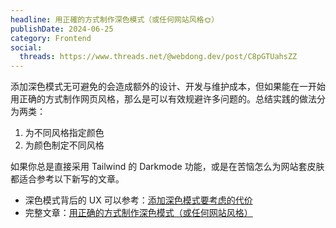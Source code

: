 ```yaml
---
headline: 用正確的方式制作深色模式（或任何网站风格🌞）
publishDate: 2024-06-25
category: Frontend
social:
  threads: https://www.threads.net/@webdong.dev/post/C8pGTUahsZZ
---
```


添加深色模式无可避免的会造成额外的设计、开发与维护成本，但如果能在一开始用正确的方式制作网页风格，那么是可以有效规避许多问题的。总结实践的做法分为两类：

1. 为不同风格指定颜色
2. 为颜色制定不同风格

如果你总是直接采用 Tailwind 的 Darkmode 功能，或是在苦恼怎么为网站套皮肤都适合参考以下新写的文章。

- 深色模式背后的 UX 可以参考：[添加深色模式要考虑的代价](https://www.webdong.dev/post/cost-behind-adding-darkmode/)
- 完整文章：[用正确的方式制作深色模式（或任何网站风格）](https://www.webdong.dev/post/build-theme-the-right-way/)
